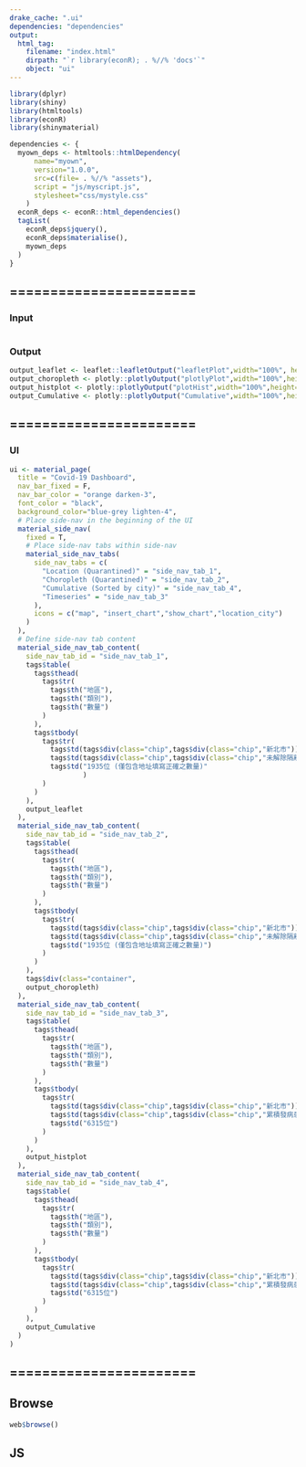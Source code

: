 ```yaml
---
drake_cache: ".ui"
dependencies: "dependencies"
output:
  html_tag:
    filename: "index.html"
    dirpath: "`r library(econR); . %//% 'docs'`"
    object: "ui"
---
```



```r
library(dplyr)
library(shiny)
library(htmltools)
library(econR)
library(shinymaterial)

```

```r
dependencies <- {
  myown_deps <- htmltools::htmlDependency(
      name="myown",
      version="1.0.0",
      src=c(file= . %//% "assets"),
      script = "js/myscript.js",
      stylesheet="css/mystyle.css"
    )
  econR_deps <- econR::html_dependencies()
  tagList(
    econR_deps$jquery(),
    econR_deps$materialise(),
    myown_deps
  )
}
```


## =======================

### Input

```r

```

### Output

```r
output_leaflet <- leaflet::leafletOutput("leafletPlot",width="100%", height="600px")
output_choropleth <- plotly::plotlyOutput("plotlyPlot",width="100%",height="600px")
output_histplot <- plotly::plotlyOutput("plotHist",width="100%",height="600px")
output_Cumulative <- plotly::plotlyOutput("Cumulative",width="100%",height="600px")
```

## =======================

### UI

```r
ui <- material_page(
  title = "Covid-19 Dashboard",
  nav_bar_fixed = F,
  nav_bar_color = "orange darken-3",
  font_color = "black",
  background_color="blue-grey lighten-4",
  # Place side-nav in the beginning of the UI
  material_side_nav(
    fixed = T,
    # Place side-nav tabs within side-nav
    material_side_nav_tabs(
      side_nav_tabs = c(
        "Location (Quarantined)" = "side_nav_tab_1",
        "Choropleth (Quarantined)" = "side_nav_tab_2",
        "Cumulative (Sorted by city)" = "side_nav_tab_4",
        "Timeseries" = "side_nav_tab_3"
      ),
      icons = c("map", "insert_chart","show_chart","location_city")
    )
  ),
  # Define side-nav tab content
  material_side_nav_tab_content(
    side_nav_tab_id = "side_nav_tab_1",
    tags$table(
      tags$thead(
        tags$tr(
          tags$th("地區"),
          tags$th("類別"),
          tags$th("數量")
        )
      ),
      tags$tbody(
        tags$tr(
          tags$td(tags$div(class="chip",tags$div(class="chip","新北市"))),
          tags$td(tags$div(class="chip",tags$div(class="chip","未解除隔離患者"))),
          tags$td("1935位 (僅包含地址填寫正確之數量)"
                  )
        )
      )
    ),
    output_leaflet
  ),
  material_side_nav_tab_content(
    side_nav_tab_id = "side_nav_tab_2",
    tags$table(
      tags$thead(
        tags$tr(
          tags$th("地區"),
          tags$th("類別"),
          tags$th("數量")
        )
      ),
      tags$tbody(
        tags$tr(
          tags$td(tags$div(class="chip",tags$div(class="chip","新北市"))),
          tags$td(tags$div(class="chip",tags$div(class="chip","未解除隔離患者"))),
          tags$td("1935位 (僅包含地址填寫正確之數量)")
        )
      )
    ),
    tags$div(class="container",
    output_choropleth)
  ),
  material_side_nav_tab_content(
    side_nav_tab_id = "side_nav_tab_3",
    tags$table(
      tags$thead(
        tags$tr(
          tags$th("地區"),
          tags$th("類別"),
          tags$th("數量")
        )
      ),
      tags$tbody(
        tags$tr(
          tags$td(tags$div(class="chip",tags$div(class="chip","新北市"))),
          tags$td(tags$div(class="chip",tags$div(class="chip","累積發病患者"))),
          tags$td("6315位")
        )
      )
    ),
    output_histplot
  ),
  material_side_nav_tab_content(
    side_nav_tab_id = "side_nav_tab_4",
    tags$table(
      tags$thead(
        tags$tr(
          tags$th("地區"),
          tags$th("類別"),
          tags$th("數量")
        )
      ),
      tags$tbody(
        tags$tr(
          tags$td(tags$div(class="chip",tags$div(class="chip","新北市"))),
          tags$td(tags$div(class="chip",tags$div(class="chip","累積發病患者"))),
          tags$td("6315位")
        )
      )
    ),
    output_Cumulative
  )
)
```



## =======================


## Browse

```r
web$browse()
```





## JS


<!--JS end-->
